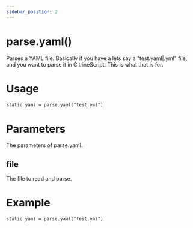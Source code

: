 ```yaml
---
sidebar_position: 2
---
```


# parse.yaml()

Parses a YAML file. Basically if you have a lets say a "test.yaml|.yml" file, and you want to parse it in CitrineScript. This is what that is for.

# Usage

```txt title="usage.ob"
static yaml = parse.yaml("test.yml")
```

# Parameters

The parameters of parse.yaml.

## file

The file to read and parse.

# Example

```txt title="example.ob"
static yaml = parse.yaml("test.yml")
```